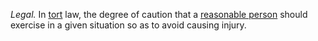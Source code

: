''Legal.''  In [[tort]] law, the degree of caution that a [[reasonable person]] should exercise in a given situation so as to avoid causing injury.